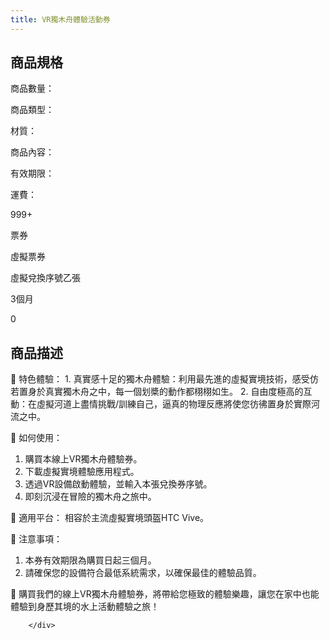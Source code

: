 ```yaml
---
title: VR獨木舟體驗活動券
---
```




<ProductDetails plan={2} item={0}/>

## 商品規格
<div className="w-96 h-auto dark:bg-base-100 shadow-xl lg:w-3/4 mt-8 bg-yellow-50 rounded-lg" >
        <div className="card-body">
        <div className="flex flex-row space-x-4">
        <div>
商品數量：

商品類型： 

材質： 

商品內容： 

有效期限： 

運費： 

</div>
<div className=" w-24"/>
<div className="w-1 bg-slate-400 rounded-3xl"/>
<div>
999+

票券

虛擬票券

虛擬兌換序號乙張

3個月

0

</div>
</div>
</div>
</div>

## 商品描述
<div className="w-96 h-auto dark:bg-base-100 shadow-xl lg:w-3/4 mt-8 bg-sky-100" >
        <div className="card-body">
	特色體驗：
1. 真實感十足的獨木舟體驗：利用最先進的虛擬實境技術，感受仿若置身於真實獨木舟之中，每一個划槳的動作都栩栩如生。
2. 自由度極高的互動：在虛擬河道上盡情挑戰/訓練自己，逼真的物理反應將使您彷彿置身於實際河流之中。

	如何使用：
1. 購買本線上VR獨木舟體驗券。
2. 下載虛擬實境體驗應用程式。
3. 透過VR設備啟動體驗，並輸入本張兌換券序號。
4. 即刻沉浸在冒險的獨木舟之旅中。

	適用平台：
相容於主流虛擬實境頭盔HTC Vive。

	注意事項：
1. 本券有效期限為購買日起三個月。
2. 請確保您的設備符合最低系統需求，以確保最佳的體驗品質。

	購買我們的線上VR獨木舟體驗券，將帶給您極致的體驗樂趣，讓您在家中也能體驗到身歷其境的水上活動體驗之旅！

        </div>
</div >